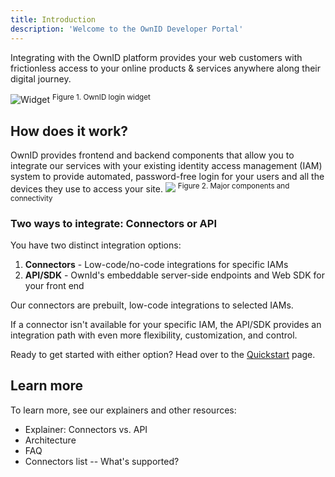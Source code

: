 ```yaml
---
title: Introduction
description: 'Welcome to the OwnID Developer Portal'
---
```

Integrating with the OwnID platform provides your web customers with frictionless access to your online products & services anywhere along their digital journey. 

<img
  src="/images/oi_widget.png"
  alt="Widget"
/>
<sup>Figure 1. OwnID login widget</sup>

## How does it work?

OwnID provides frontend and backend components that allow you to integrate our services with your existing identity access management (<Tooltip tip="Identity and Access Management. Synonymous with Id management systems, IdM.">IAM</Tooltip>) system to provide automated, password-free login for your users and all the devices they use to access your site.
<img
  src="/images/oi_simplearch.png"
/>
<sup>Figure 2. Major components and connectivity</sup>
### Two ways to integrate: Connectors or API

You have two distinct integration options:
1.  **Connectors** - Low-code/no-code integrations for specific <Tooltip tip="Identity and Access Management Synonymous with Id management systems, IdM.">IAM</Tooltip>s 
2.  **API/SDK** - OwnId's embeddable server-side endpoints and Web SDK for your front end  

Our connectors are prebuilt, low-code integrations to selected IAMs. 

If a connector isn't available for your specific IAM, the API/SDK provides an integration path with even more flexibility, customization, and control.

Ready to get started with either option? Head over to the [Quickstart](/content/quickstart) page.
## Learn more

To learn more, see our explainers and other resources:
- Explainer: Connectors vs. API
- Architecture
- FAQ
- Connectors list -- What's supported?


 


